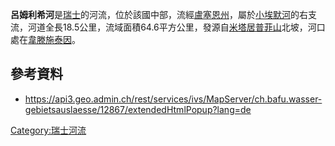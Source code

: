 {{Coord|47.03931|N|8.15001|E|display=title}}

'''呂姆利希河'''是[[瑞士|瑞士]]的河流，位於該國中部，流經[[盧塞恩州|盧塞恩州]]，屬於[[小埃默河|小埃默河]]的右支流，河道全長18.5公里，流域面積64.6平方公里，發源自[[米塔居普菲山|米塔居普菲山]]北坡，河口處在[[韋滕施泰因|韋滕施泰因]]。

==參考資料==
* https://api3.geo.admin.ch/rest/services/ivs/MapServer/ch.bafu.wasser-gebietsauslaesse/12867/extendedHtmlPopup?lang=de{{Dead link}}

{{Switzerland-geo-stub}}
[[Category:瑞士河流|Category:瑞士河流]]